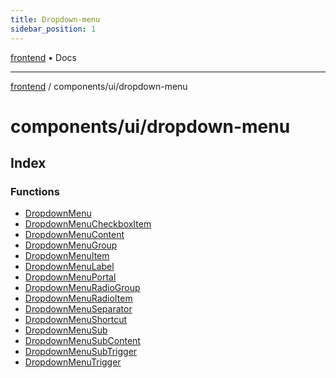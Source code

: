 ```yaml
---
title: Dropdown-menu
sidebar_position: 1
---
```


[frontend](./dropdown-menu/../../..) • Docs

***

[frontend](./dropdown-menu/../../..) / components/ui/dropdown-menu

# components/ui/dropdown-menu

## Index

### Functions

- [DropdownMenu](./dropdown-menu/functions/DropdownMenu)
- [DropdownMenuCheckboxItem](./dropdown-menu/functions/DropdownMenuCheckboxItem)
- [DropdownMenuContent](./dropdown-menu/functions/DropdownMenuContent)
- [DropdownMenuGroup](./dropdown-menu/functions/DropdownMenuGroup)
- [DropdownMenuItem](./dropdown-menu/functions/DropdownMenuItem)
- [DropdownMenuLabel](./dropdown-menu/functions/DropdownMenuLabel)
- [DropdownMenuPortal](./dropdown-menu/functions/DropdownMenuPortal)
- [DropdownMenuRadioGroup](./dropdown-menu/functions/DropdownMenuRadioGroup)
- [DropdownMenuRadioItem](./dropdown-menu/functions/DropdownMenuRadioItem)
- [DropdownMenuSeparator](./dropdown-menu/functions/DropdownMenuSeparator)
- [DropdownMenuShortcut](./dropdown-menu/functions/DropdownMenuShortcut)
- [DropdownMenuSub](./dropdown-menu/functions/DropdownMenuSub)
- [DropdownMenuSubContent](./dropdown-menu/functions/DropdownMenuSubContent)
- [DropdownMenuSubTrigger](./dropdown-menu/functions/DropdownMenuSubTrigger)
- [DropdownMenuTrigger](./dropdown-menu/functions/DropdownMenuTrigger)
